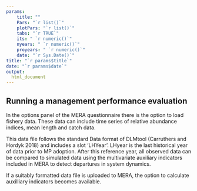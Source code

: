 ```yaml
---
params: 
    title: ""
    Pars: "`r list()`"
    plotPars: "`r list()`"
    tabs: "`r TRUE`"
    its: " `r numeric()`"
    nyears: " `r numeric()`"
    proyears: " `r numeric()`"
    date: "`r Sys.Date()`"
title: "`r params$title`"
date: "`r params$date`"
output:
  html_document
---
```




## Running a management performance evaluation

In the options panel of the MERA questionnaire there is the option to load fishery data. These data can include time series of relative abundance indices, mean length and catch data. 

This data file follows the standard Data format of DLMtool (Carruthers and Hordyk 2018) and includes a slot 'LHYear'. LHyear is the last historical year of data prior to MP adoption. After this reference year, all observed data can be compared to simulated data using the multivariate auxiliary indicators included in MERA to detect departures in system dynamics. 

If a suitably formatted data file is uploaded to MERA, the option to calculate auxilliary indicators becomes available. 




